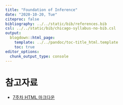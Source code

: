 ---
title: "Foundation of Inference"
date: "2020-10-20, Tue"
citeproc: false
bibliography: ../../static/bib/references.bib
csl: ../../static/bib/chicago-syllabus-no-bib.csl
output:
  blogdown::html_page:
    template: ../../pandoc/toc-title_html.template
    toc: true
editor_options: 
  chunk_output_type: console
---

# 참고자료

- <i class="fa fa-external-link-square-alt" aria-hidden="true"></i> [7주차 HTML 마크다운](/images/w7_inference.html)


